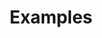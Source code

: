---
id: 6
title: 'Examples'
description: 'Create a blog that you can use to share your career experiences and projects.'
---